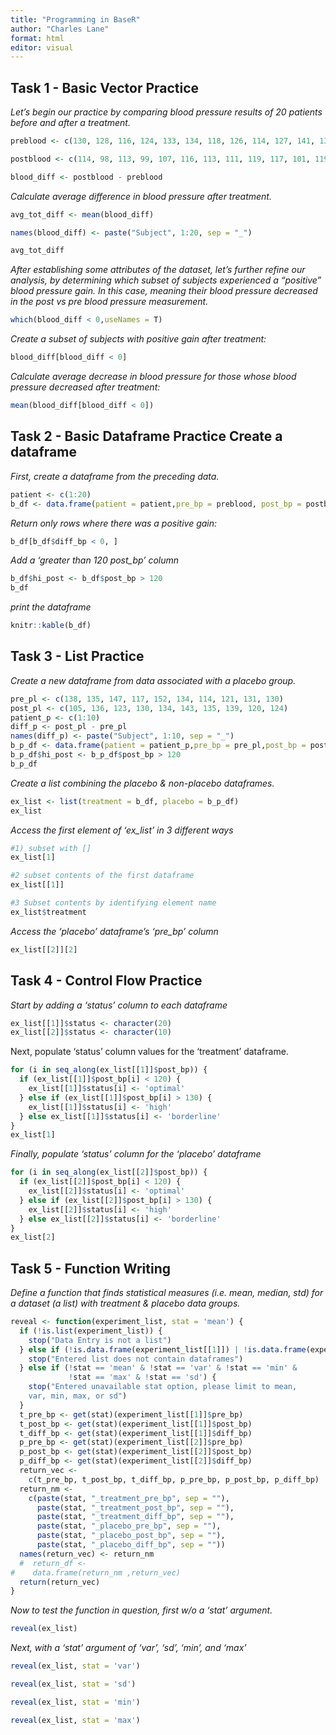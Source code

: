 ```yaml
---
title: "Programming in BaseR"
author: "Charles Lane"
format: html
editor: visual
---
```


## Task 1 - Basic Vector Practice

*Let's begin our practice by comparing blood pressure results of 20 patients before and after a treatment.*

```r
preblood <- c(130, 128, 116, 124, 133, 134, 118, 126, 114, 127, 141, 138, 128, 140, 137, 131, 120, 128, 139, 135)

postblood <- c(114, 98, 113, 99, 107, 116, 113, 111, 119, 117, 101, 119, 130, 122, 106, 106, 124, 102, 117, 113)

blood_diff <- postblood - preblood
```

*Calculate average difference in blood pressure after treatment.*

```r
avg_tot_diff <- mean(blood_diff)

names(blood_diff) <- paste("Subject", 1:20, sep = "_")

avg_tot_diff
```

*After establishing some attributes of the dataset, let's further refine our analysis, by determining which subset of subjects experienced a "positive" blood pressure gain. In this case, meaning their blood pressure decreased in the post vs pre blood pressure measurement.*

```r
which(blood_diff < 0,useNames = T)
```

*Create a subset of subjects with positive gain after treatment:*

```r
blood_diff[blood_diff < 0]
```

*Calculate average decrease in blood pressure for those whose blood pressure decreased after treatment:*

```r
mean(blood_diff[blood_diff < 0])
```

## Task 2 - Basic Dataframe Practice Create a dataframe

*First, create a dataframe from the preceding data.*
```r
patient <- c(1:20)
b_df <- data.frame(patient = patient,pre_bp = preblood, post_bp = postblood, diff_bp = blood_diff)
```

*Return only rows where there was a positive gain:*
```r
b_df[b_df$diff_bp < 0, ]
```

*Add a 'greater than 120 post_bp' column*

```r
b_df$hi_post <- b_df$post_bp > 120
b_df
```

*print the dataframe*

```r
knitr::kable(b_df)
```

## Task 3 - List Practice

*Create a new dataframe from data associated with a placebo group.*
```r
pre_pl <- c(138, 135, 147, 117, 152, 134, 114, 121, 131, 130)
post_pl <- c(105, 136, 123, 130, 134, 143, 135, 139, 120, 124)
patient_p <- c(1:10)
diff_p <- post_pl - pre_pl
names(diff_p) <- paste("Subject", 1:10, sep = "_")
b_p_df <- data.frame(patient = patient_p,pre_bp = pre_pl,post_bp = post_pl, diff_bp = diff_p)
b_p_df$hi_post <- b_p_df$post_bp > 120
b_p_df
```

*Create a list combining the placebo & non-placebo dataframes.*
```r
ex_list <- list(treatment = b_df, placebo = b_p_df)
ex_list
```

*Access the first element of 'ex_list' in 3 different ways*

```r
#1) subset with []
ex_list[1]
```
```r
#2 subset contents of the first dataframe
ex_list[[1]]
```
```r
#3 Subset contents by identifying element name
ex_list$treatment
```

*Access the 'placebo' dataframe's 'pre_bp' column*
```r
ex_list[[2]][2]
```


## Task 4 - Control Flow Practice

*Start by adding a 'status' column to each dataframe*
```r
ex_list[[1]]$status <- character(20)
ex_list[[2]]$status <- character(10)
```
Next, populate 'status' column values for the 'treatment' dataframe.
```r
for (i in seq_along(ex_list[[1]]$post_bp)) {
  if (ex_list[[1]]$post_bp[i] < 120) {
    ex_list[[1]]$status[i] <- 'optimal'
  } else if (ex_list[[1]]$post_bp[i] > 130) {
    ex_list[[1]]$status[i] <- 'high'
  } else ex_list[[1]]$status[i] <- 'borderline'
}
ex_list[1]
```

*Finally, populate 'status' column for the 'placebo' dataframe*
```r
for (i in seq_along(ex_list[[2]]$post_bp)) {
  if (ex_list[[2]]$post_bp[i] < 120) {
    ex_list[[2]]$status[i] <- 'optimal'
  } else if (ex_list[[2]]$post_bp[i] > 130) {
    ex_list[[2]]$status[i] <- 'high'
  } else ex_list[[2]]$status[i] <- 'borderline'
}
ex_list[2]
```

## Task 5 - Function Writing

*Define a function that finds statistical measures (i.e. mean, median, std) for a dataset (a list) with treatment & placebo data groups.*
```r
reveal <- function(experiment_list, stat = 'mean') {
  if (!is.list(experiment_list)) {
    stop("Data Entry is not a list")
  } else if (!is.data.frame(experiment_list[[1]]) | !is.data.frame(experiment_list[[2]])) {
    stop("Entered list does not contain dataframes")
  } else if (!stat == 'mean' & !stat == 'var' & !stat == 'min' & 
             !stat == 'max' & !stat == 'sd') {
    stop("Entered unavailable stat option, please limit to mean,
    var, min, max, or sd")
  }
  t_pre_bp <- get(stat)(experiment_list[[1]]$pre_bp)
  t_post_bp <- get(stat)(experiment_list[[1]]$post_bp) 
  t_diff_bp <- get(stat)(experiment_list[[1]]$diff_bp)
  p_pre_bp <- get(stat)(experiment_list[[2]]$pre_bp)
  p_post_bp <- get(stat)(experiment_list[[2]]$post_bp)
  p_diff_bp <- get(stat)(experiment_list[[2]]$diff_bp)
  return_vec <- 
    c(t_pre_bp, t_post_bp, t_diff_bp, p_pre_bp, p_post_bp, p_diff_bp)
  return_nm <-
    c(paste(stat, "_treatment_pre_bp", sep = ""),
      paste(stat, "_treatment_post_bp", sep = ""),
      paste(stat, "_treatment_diff_bp", sep = ""),
      paste(stat, "_placebo_pre_bp", sep = ""),
      paste(stat, "_placebo_post_bp", sep = ""),
      paste(stat, "_placebo_diff_bp", sep = ""))
  names(return_vec) <- return_nm
  #  return_df <-
#    data.frame(return_nm ,return_vec)
  return(return_vec)
}

```

*Now to test the function in question, first w/o a 'stat' argument.*
```r
reveal(ex_list)
```

*Next, with a 'stat' argument of 'var', 'sd', 'min', and 'max'*
```r
reveal(ex_list, stat = 'var')
```
```r
reveal(ex_list, stat = 'sd')
```
```r
reveal(ex_list, stat = 'min')
```
```r
reveal(ex_list, stat = 'max')
```

